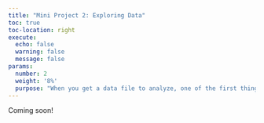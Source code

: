 ```yaml
---
title: "Mini Project 2: Exploring Data"
toc: true
toc-location: right
execute:
  echo: false
  warning: false
  message: false
params:
  number: 2
  weight: '8%'
  purpose: "When you get a data file to analyze, one of the first things you'll want to do is _explore_ it. But that's often easier said than done. The purpose of this assignment is to give you a chance to practice some of the techniques we've discussed in class for exploring a data set."
---
```


Coming soon!